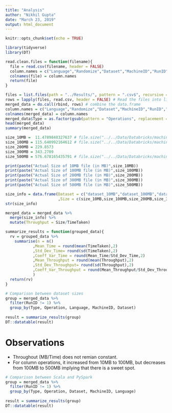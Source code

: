 ```yaml
---
title: "Analysis"
author: "Nikhil Gupta"
date: "March 23, 2019"
output: html_document
---
```


```r
knitr::opts_chunk$set(echo = TRUE)
```

```r
library(tidyverse)
library(DT)

```

```r

read.clean.files = function(filename){
  file = read.csv(filename, header = FALSE)
  column.names = c("Language","Randomize","Dataset","MachineID","RunID","Type","Operation","TimeTaken")
  colnames(file) = column.names
  return(file)
}

files = list.files(path = "../Results/", pattern = ".csv$", recursive = TRUE, full.names = TRUE) # List all .csv files
rows = lapply(files, read.csv, header = FALSE) # Read the files into list
merged_data = do.call(rbind, rows) # combine the data.frame
column.names = c("Language","Randomize","Dataset","MachineID","RunID","Type","Operation","TimeTaken")
colnames(merged_data) = column.names
merged_data$Type = as.factor(gsub(pattern = "Operations", replacement = "Operation", x = merged_data$Type))
head(merged_data)
summary(merged_data)
```

```r
size_10MB =  11.4789848327637 # file.size("../../Data/Databricks/machine2/dataset_10MB.csv")/(1024*1024)
size_100MB = 115.640992164612 # file.size("../../Data/Databricks/machine2/dataset_100MB.csv")/(1024*1024) 
size_200MB = 229.8573  
size_300MB = 343.2709
size_500MB = 576.678165435791 # file.size("../../Data/Databricks/machine2/dataset_500MB.csv")/(1024*1024) 

print(paste("Actual Size of 10MB file (in MB)",size_10MB))
print(paste("Actual Size of 100MB file (in MB)",size_100MB))
print(paste("Actual Size of 200MB file (in MB)",size_200MB))
print(paste("Actual Size of 300MB file (in MB)",size_300MB))
print(paste("Actual Size of 500MB file (in MB)",size_500MB))

size_info = data.frame(Dataset = c("dataset_10MB","dataset_100MB","dataset_200MB","dataset_300MB","dataset_500MB")
                       ,Size = c(size_10MB,size_100MB,size_200MB,size_300MB,size_500MB))
str(size_info)
```

```r
merged_data = merged_data %>%
  merge(size_info) %>%
  mutate(Throughput = Size/TimeTaken)
```


```r
summarize_results = function(grouped_data){
  rv = grouped_data %>%
    summarise(n = n()
            ,Mean_Time = round(mean(TimeTaken),2)
            ,Std_Dev_Time= round(sd(TimeTaken),2)
            ,Coeff_Var_Time = round(Mean_Time/Std_Dev_Time,2)
            ,Mean_Throughput = round(mean(Throughput),2)
            ,Std_Dev_Throughput= round(sd(Throughput),2)
            ,Coeff_Var_Throughput = round(Mean_Throughput/Std_Dev_Throughput,2)
            )
  return(rv)  
}
```


```r
# Comparison between dataset sizes
group = merged_data %>% 
  filter(RunID != 1) %>%
  group_by(Type, Operation, Language, MachineID, Dataset)
  
result = summarize_results(group)
DT::datatable(result)
```

# Observations
* Throughout (MB/Time) does not remian constant. 
* For column operations, it increased from 10MB to 100MB, but decreases from 100MB to 500MB implying that there is a sweet spot.

```r
# Comparison between Scala and PySpark
group = merged_data %>% 
  filter(RunID != 1) %>%
  group_by(Type, Operation, Dataset, MachineID, Language)
  
result = summarize_results(group)
DT::datatable(result)
```



```r


```